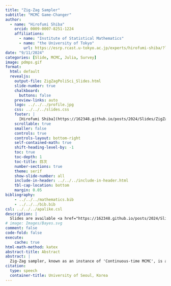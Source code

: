 ```yaml
---
title: "Zig-Zag Sampler"
subtitle: "MCMC Game-Changer"
author:
  - name: "Hirofumi Shiba"
    orcid: 0009-0007-8251-1224
    affiliations: 
      - name: "Institute of Statistical Mathematics"
      - name: "the University of Tokyo"
        url: https://esrp.rcast.u-tokyo.ac.jp/experts/hirofumi-shiba/?lang=en
date: "9/11/2024"
categories: [Slide, MCMC, Julia, Survey]
image: pdmps.gif
format:
  html: default
  revealjs: 
    output-file: ZigZagPoliSci_Slides.html
    slide-number: true
    chalkboard: 
      buttons: false
    preview-links: auto
    logo: ../../../profile.jpg
    css: ../../../slides.css
    footer: |
      [Hirofumi Shiba](https://162348.github.io/posts/2024/Slides/ZigZagPoliSci.html)
    scrollable: true
    smaller: false
    controls: true
    controls-layout: bottom-right
    self-contained-math: true
    shift-heading-level-by: -1
    toc: true
    toc-depth: 1
    toc-title: 目次
    number-sections: true
    theme: serif
    show-slide-number: all
    include-in-header: ../../../include-in-header.html
    tbl-cap-location: bottom
    margin: 0.05
bibliography: 
    - ../../../mathematics.bib
    - ../../../bib.bib
csl: ../../../apalike.csl
description: |
  Slides are available <a href="https://162348.github.io/posts/2024/Slides/ZigZagPoliSci_Slides.html" style="text-decoration: underline;">here</a>.
# image: Images/Bayes.svg
comment: false
code-fold: false
execute:
    cache: true
html-math-method: katex
abstract-title: Abstract
abstract: |
  Zig-Zag sampler, known as an instance of 'Continuous-time MCMC', is a cutting-edge sampling method that exhibits scalability and state-of-the-art performance on high-dimensional models including logistic model etc. This talk includes a brief introduction to the Zig-Zag sampler and the two important properties, irreversibility of its dynamics and thinning of Poisson point processes, followed by a few numerical experiments on logistic models with large and unbalanced data.
citation: 
  type: speech
  container-title: University of Seoul, Korea
---
```

